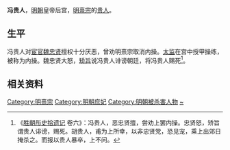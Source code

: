 {{東亞女性歷史人物
|名稱 =贵人冯氏
|身份 =明朝妃嫔
|位號=贵人
|徽號=
|諡號=
|出生年=
|婚年=
|逝世年=
|墳墓=
|父親=
|出生地 =
|母親=
|夫=[[天启帝|天启帝]]
}}
'''冯贵人'''，[[明朝|明朝]]皇帝后宫，[[明熹宗|明熹宗]]的[[贵人|贵人]]。
== 生平 ==
冯贵人对[[宦官|宦官]][[魏忠贤|魏忠贤]]擅权十分厌恶，曾劝明熹宗取消内操。[[太监|太监]]在宫中授甲操练，被称为内操。魏忠贤大怒，[[矫旨|矫旨]]说冯贵人诽谤朝廷，将冯贵人赐死<ref>《[[胜朝彤史拾遗记|胜朝彤史拾遗记]] 卷六》：冯贵人，恶忠贤擅，尝劝上罢内操。忠贤怒，矫旨谓贵人诽谤，赐死。胡贵人，甫为上所幸，以非忠贤党，恐见宠，乘上出郊日掩杀之。而报以贵人暴卒，上不问。</ref>。

== 相关资料 ==
{{reflist}}

{{明熹宗皇室}}
{{DEFAULTSORT:F}}
[[Category:明熹宗|Category:明熹宗]]
[[Category:明朝庶妃|Category:明朝庶妃]]
[[Category:明朝被杀害人物|Category:明朝被杀害人物]]
[[Category:冯姓|~]]